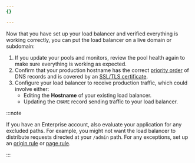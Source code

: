 ```yaml
---
{}

---
```


Now that you have set up your load balancer and verified everything is working correctly, you can put the load balancer on a live domain or subdomain:

1. If you update your pools and monitors, review the pool health again to make sure everything is working as expected.
2. Confirm that your production hostname has the correct [priority order](/load-balancing/load-balancers/dns-records/#priority-order) of DNS records and is covered by an [SSL/TLS certificate](/load-balancing/load-balancers/dns-records/#ssltls-coverage).
3. Configure your load balancer to receive production traffic, which could involve either:
   * Editing the **Hostname** of your existing load balancer.
   * Updating the `CNAME` record sending traffic to your load balancer.

:::note


If you have an Enterprise account, also evaluate your application for any excluded paths. For example, you might not want the load balancer to distribute requests directed at your `/admin` path. For any exceptions, set up an [origin rule](/rules/origin-rules/features/#dns-record) or [page rule](/rules/page-rules/how-to/override-url-or-ip-address/).


:::
